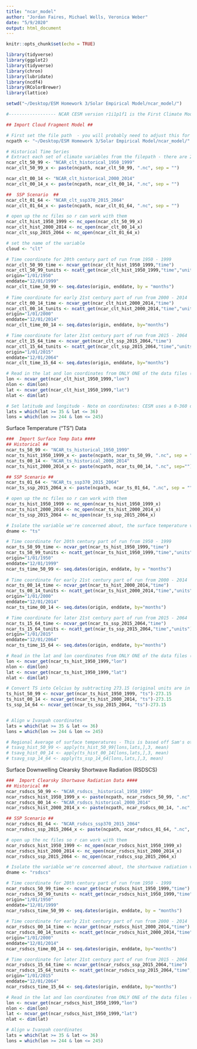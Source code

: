 ```yaml
---
title: "ncar_model"
author: "Jordan Faires, Michael Wells, Veronica Weber"
date: "5/9/2020"
output: html_document
---
```


```r
knitr::opts_chunk$set(echo = TRUE)
```

```r
library(tidyverse)
library(ggplot2)
library(tidyverse)
library(chron)
library(lubridate)
library(ncdf4)
library(RColorBrewer)
library(lattice)

setwd("~/Desktop/ESM Homework 3/Solar Empirical Model/ncar_model/")
```

```r
#------------------ NCAR CESM version r1i1p1f1 is the First Climate Model We're Going to Run ----------------------------#

## Import Cloud Fragment Model ##

# First set the file path  - you will probably need to adjust this for your own computer depending on how Github is storing the files
ncpath <- "~/Desktop/ESM Homework 3/Solar Empirical Model/ncar_model/"

# Historical Time Series
# Extract each set of climate variables from the filepath - there are 2 time series here, one from 1950 - 1999 and 2000 - 2014
ncar_clt_50_99 <- "NCAR_clt_historical_1950_1999"
ncar_clt_50_99_x <- paste(ncpath, ncar_clt_50_99, ".nc", sep = "")

ncar_clt_00_14 <- "NCAR_clt_historical_2000_2014" 
ncar_clt_00_14_x <- paste(ncpath, ncar_clt_00_14, ".nc", sep = "")

##  SSP Scenario  ##
ncar_clt_01_64 <- "NCAR_clt_ssp370_2015_2064"
ncar_clt_01_64_x <- paste(ncpath, ncar_clt_01_64, ".nc", sep = "")

# open up the nc files so r can work with them
ncar_clt_hist_1950_1999 <- nc_open(ncar_clt_50_99_x)
ncar_clt_hist_2000_2014 <- nc_open(ncar_clt_00_14_x)
ncar_clt_ssp_2015_2064 <- nc_open(ncar_clt_01_64_x)

# set the name of the variable
cloud <- "clt"  

# Time coordinate for 20th century part of run from 1950 - 1999
ncar_clt_50_99_time <- ncvar_get(ncar_clt_hist_1950_1999,"time")
ncar_ctl_50_99_tunits <- ncatt_get(ncar_clt_hist_1950_1999,"time","units")
origin="1/01/1950"
enddate="12/01/1999"
ncar_clt_time_50_99 <- seq.dates(origin, enddate, by = "months") 
  
# Time coordinate for early 21st century part of run from 2000 - 2014
ncar_clt_00_14_time <- ncvar_get(ncar_clt_hist_2000_2014,"time")
ncar_ctl_00_14_tunits <- ncatt_get(ncar_clt_hist_2000_2014,"time","units")
origin="1/01/2000"
enddate="12/01/2014"
ncar_clt_time_00_14 <- seq.dates(origin, enddate, by="months")

# Time coordinate for later 21st century part of run from 2015 - 2064
ncar_clt_15_64_time <- ncvar_get(ncar_clt_ssp_2015_2064,"time")
ncar_ctl_15_64_tunits <- ncatt_get(ncar_clt_ssp_2015_2064,"time","units")
origin="1/01/2015"
enddate="12/01/2064"
ncar_clt_time_15_64 <- seq.dates(origin, enddate, by="months")

# Read in the lat and lon coordinates from ONLY ONE of the data files (they're slices of output from the same climate model, and therefore use the same spatial grid). 
lon <- ncvar_get(ncar_clt_hist_1950_1999,"lon")
nlon <- dim(lon)
lat <- ncvar_get(ncar_clt_hist_1950_1999,"lat")
nlat <- dim(lat)

# Set latitude and longitude - Note on coordinates: CESM uses a 0-360 degree longitude convention (or degrees E, to be specific). Ivanpah's coordinates are: 35.5568° N, 115.4705° W  - I have subtracted it from 360: 360 - 115.4705 = 244.53 
lats = which(lat >= 35 & lat <= 36)
lons = which(lon >= 244 & lon <= 245)

```

Surface Temperature ("TS") Data
```r

###  Import Surface Temp Data ####
## Historical ##
ncar_ts_50_99 <- "NCAR_ts_historical_1950_1999"
ncar_ts_hist_1950_1999_x <- paste(ncpath, ncar_ts_50_99, ".nc", sep = "")
ncar_ts_00_14 <- "NCAR_ts_historical_2000_2014" 
ncar_ts_hist_2000_2014_x <- paste(ncpath, ncar_ts_00_14, ".nc", sep="")

## SSP Scenario ##
ncar_ts_01_64 <- "NCAR_ts_ssp370_2015_2064"
ncar_ts_ssp_2015_2064_x <- paste(ncpath, ncar_ts_01_64, ".nc", sep = "")

# open up the nc files so r can work with them
ncar_ts_hist_1950_1999 <- nc_open(ncar_ts_hist_1950_1999_x)
ncar_ts_hist_2000_2014 <- nc_open(ncar_ts_hist_2000_2014_x)
ncar_ts_ssp_2015_2064 <- nc_open(ncar_ts_ssp_2015_2064_x)

# Isolate the variable we're concerned about, the surface temperature variable, "ts"
dname <- "ts"

# Time coordinate for 20th century part of run from 1950 - 1999
ncar_ts_50_99_time <- ncvar_get(ncar_ts_hist_1950_1999,"time")
ncar_ts_50_99_tunits <- ncatt_get(ncar_ts_hist_1950_1999,"time","units")
origin="1/01/1950"
enddate="12/01/1999"
ncar_ts_time_50_99 <- seq.dates(origin, enddate, by = "months") 
  
# Time coordinate for early 21st century part of run from 2000 - 2014
ncar_ts_00_14_time <- ncvar_get(ncar_ts_hist_2000_2014,"time")
ncar_ts_00_14_tunits <- ncatt_get(ncar_ts_hist_2000_2014,"time","units")
origin="1/01/2000"
enddate="12/01/2014"
ncar_ts_time_00_14 <- seq.dates(origin, enddate, by="months")

# Time coordinate for later 21st century part of run from 2015 - 2064
ncar_ts_15_64_time <- ncvar_get(ncar_ts_ssp_2015_2064,"time")
ncar_ts_15_64_tunits <- ncatt_get(ncar_ts_ssp_2015_2064,"time","units")
origin="1/01/2015"
enddate="12/01/2064"
ncar_ts_time_15_64 <- seq.dates(origin, enddate, by="months")

# Read in the lat and lon coordinates from ONLY ONE of the data files (they're slices of output from the same climate model, and therefore use the same spatial grid). 
lon <- ncvar_get(ncar_ts_hist_1950_1999,"lon")
nlon <- dim(lon)
lat <- ncvar_get(ncar_ts_hist_1950_1999,"lat")
nlat <- dim(lat)

# Convert TS into Celcius by subtracting 273.15 (original units are in Kelvin)
ts_hist_50_99 <- ncvar_get(ncar_ts_hist_1950_1999, "ts")-273.15
ts_hist_00_14 <- ncvar_get(ncar_ts_hist_2000_2014, "ts")-273.15
ts_ssp_14_64 <- ncvar_get(ncar_ts_ssp_2015_2064, "ts")-273.15


# Align w Ivanpah coordinates
lats = which(lat >= 35 & lat <= 36)
lons = which(lon >= 244 & lon <= 245)

# Regional Average of surface temperatures - This is based off Sam's other example but I can't get it to work
# tsavg_hist_50_99 <- apply(ts_hist_50_99[lons,lats,],3, mean)
# tsavg_hist_00_14 <- apply(ts_hist_00_14[lons,lats,],3, mean)
# tsavg_ssp_14_64 <- apply(ts_ssp_14_64[lons,lats,],3, mean)
```

Surface Downwelling Clearsky Shortwave Radiation (RSDSCS)
```r
###  Import Clearsky Shortwave Radiation Data ####
## Historical ##
ncar_rsdscs_50_99 <- "NCAR_rsdscs__historical_1950_1999"
ncar_rsdscs_hist_1950_1999_x <- paste(ncpath, ncar_rsdscs_50_99, ".nc", sep = "")
ncar_rsdscs_00_14 <- "NCAR_rsdscs_historical_2000_2014" 
ncar_rsdscs_hist_2000_2014_x <- paste(ncpath, ncar_rsdscs_00_14, ".nc", sep = "")

## SSP Scenario ##
ncar_rsdscs_01_64 <- "NCAR_rsdscs_ssp370_2015_2064"
ncar_rsdscs_ssp_2015_2064_x <- paste(ncpath, ncar_rsdscs_01_64, ".nc", sep = "")

# open up the nc files so r can work with them
ncar_rsdscs_hist_1950_1999 <- nc_open(ncar_rsdscs_hist_1950_1999_x)
ncar_rsdscs_hist_2000_2014 <- nc_open(ncar_rsdscs_hist_2000_2014_x)
ncar_rsdscs_ssp_2015_2064 <- nc_open(ncar_rsdscs_ssp_2015_2064_x)

# Isolate the variable we're concerned about, the shortwave radiation variable - "rsdscs"
dname <- "rsdscs"

# Time coordinate for 20th century part of run from 1950 - 1999
ncar_rsdscs_50_99_time <- ncvar_get(ncar_rsdscs_hist_1950_1999,"time")
ncar_rsdscs_50_99_tunits <- ncatt_get(ncar_rsdscs_hist_1950_1999,"time","units")
origin="1/01/1950"
enddate="12/01/1999"
ncar_rsdscs_time_50_99 <- seq.dates(origin, enddate, by = "months") 
  
# Time coordinate for early 21st century part of run from 2000 - 2014
ncar_rsdscs_00_14_time <- ncvar_get(ncar_rsdscs_hist_2000_2014,"time")
ncar_rsdscs_00_14_tunits <- ncatt_get(ncar_rsdscs_hist_2000_2014,"time","units")
origin="1/01/2000"
enddate="12/01/2014"
ncar_rsdscs_time_00_14 <- seq.dates(origin, enddate, by="months")

# Time coordinate for later 21st century part of run from 2015 - 2064
ncar_rsdscs_15_64_time <- ncvar_get(ncar_rsdscs_ssp_2015_2064,"time")
ncar_rsdscs_15_64_tunits <- ncatt_get(ncar_rsdscs_ssp_2015_2064,"time","units")
origin="1/01/2015"
enddate="12/01/2064"
ncar_rsdscs_time_15_64 <- seq.dates(origin, enddate, by="months")

# Read in the lat and lon coordinates from ONLY ONE of the data files (they're slices of output from the same climate model, and therefore use the same spatial grid). 
lon <- ncvar_get(ncar_rsdscs_hist_1950_1999,"lon")
nlon <- dim(lon)
lat <- ncvar_get(ncar_rsdscs_hist_1950_1999,"lat")
nlat <- dim(lat)

# Align w Ivanpah coordinates
lats = which(lat >= 35 & lat <= 36)
lons = which(lon >= 244 & lon <= 245)


```

